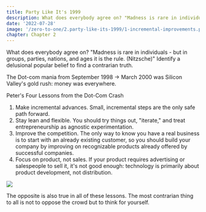 ```yaml
---
title: Party Like It's 1999 
description: What does everybody agree on? "Madness is rare in individuals - but in groups, parties, nations, and ages it is the rule. (Nitzsche)" Identify a delusional popular belief to find a contrarian truth. 
date: '2022-07-28'
image: '/zero-to-one/2.party-like-its-1999/1-incremental-improvements.png'
chapter: Chapter 2
---
```


What does everybody agree on? "Madness is rare in individuals - but in groups, parties, nations, and ages it is the rule. (Nitzsche)" Identify a delusional popular belief to find a contrarian truth. 

The Dot-com mania from September 1998 -> March 2000 was Silicon Valley's gold rush: money was everywhere. 

Peter's Four Lessons from the Dot-Com Crash
1. Make incremental advances. Small, incremental steps are the only safe path forward. 
2. Stay lean and flexible. You should try things out, "iterate," and treat entrepreneurship as agnostic experimentation.  
3. Improve the competition. The only way to know you have a real business is to start with an already existing customer, so you should build your company by improving on recognizable products already offered by successful companies. 
4. Focus on product, not sales. If your product requires advertising or salespeople to sell it, it's not good enough: technology is primarily about product development, not distribution. 

<div className="flex flex-col items-center mt-8 mb-8 md:mt-12 md:mb-12">
  <Image src="/zero-to-one/2.party-like-its-1999/1-incremental-improvements.png" width={600} height={360}/>
</div>

The opposite is also true in all of these lessons. The most contrarian thing to all is not to oppose the crowd but to think for yourself. 